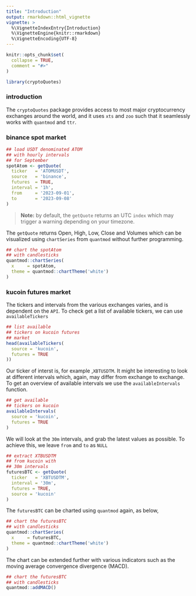 ```yaml
---
title: "Introduction"
output: rmarkdown::html_vignette
vignette: >
  %\VignetteIndexEntry{Introduction}
  %\VignetteEngine{knitr::rmarkdown}
  %\VignetteEncoding{UTF-8}
---
```


```r
knitr::opts_chunk$set(
  collapse = TRUE,
  comment = "#>"
)
```

```r
library(cryptoQuotes)
```

### introduction

The ```cryptoQuotes``` package provides access to most major cryptocurrency exchanges around the world, and it uses ```xts``` and ```zoo``` such that it seamlessly works with ```quantmod``` and ```ttr```.


### binance spot market

```r
## load USDT denominated ATOM
## with hourly intervals
## for September
spotAtom <- getQuote(
  ticker   = 'ATOMUSDT',
  source   = 'binance',
  futures  = TRUE,
  interval = '1h', 
  from     = '2023-09-01',
  to       = '2023-09-08'
)
```

> **Note:** by default, the ```getQuote``` returns an UTC ```index``` which may trigger a warning depending on your timezone.

The ```getQuote``` returns Open, High, Low, Close and Volumes which can be visualized using ```chartSeries``` from ```quantmod``` without further programming.

```r
## chart the spotAtom
## with candlesticks
quantmod::chartSeries(
  x     = spotAtom,
  theme = quantmod::chartTheme('white')
)
```

### kucoin futures market

The tickers and intervals from the various exchanges varies, and is dependent on the ```API```. To check get a list of available tickers, we can use ```availableTickers```

```r
## list available
## tickers on kucoin futures
## market
head(availableTickers(
  source = 'kucoin',
  futures = TRUE
))
```


Our ticker of interst is, for example ,```XBTUSDTM```. It might be interesting to look at different intervals which, again, may differ from exchange to exchange. To get an overview of available intervals we use the ```availableIntervals``` function.

```r
## get available
## tickers on kucoin
availableIntervals(
  source = 'kucoin',
  futures = TRUE
)
```


We will look at the ```30m``` intervals, and grab the latest values as possible. To achieve this, we leave ```from``` and ```to``` as ```NULL```

```r
## extract XTBUSDTM
## from kucoin with
## 30m intervals
futuresBTC <- getQuote(
  ticker   = 'XBTUSDTM',
  interval = '30m',
  futures = TRUE,
  source = 'kucoin' 
)
```

The ```futuresBTC``` can be charted using ```quantmod``` again, as below,

```r
## chart the futuresBTC
## with candlesticks
quantmod::chartSeries(
  x     = futuresBTC,
  theme = quantmod::chartTheme('white')
)
```


The chart can be extended further with various indicators such as the moving average convergence divergence (MACD).


```r
## chart the futuresBTC
## with candlesticks
quantmod::addMACD()
```
